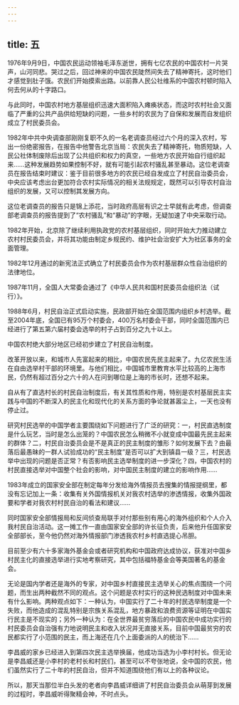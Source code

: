 ```yaml
---
---
---
```

title: 五
---



1976年9月9日，中国农民运动领袖毛泽东逝世，拥有七亿农民的中国农村一片哭声，山河同悲。哭过之后，回过神来的中国农民陡然间失去了精神寄托，这时他们才感觉到肚子饿。农民们开始摸索出路。以前靠人民公社维系的中国农村顿时陷入何去何从的十字路口。

与此同时，中国农村地方基层组织迅速大面积陷入瘫痪状态，而这时农村社会又面临了严重的公共产品供给短缺的问题，一些乡村的农民为了自保和发展而自发组织成立了村民委员会。

1982年中共中央调查部刚刚复职不久的一名老调查员经过六个月的深入农村，写出一份绝密报告，在报告中他警告北京当局：农民失去了精神寄托，物质短缺，人民公社体制废除后出现了公共组织和权力的真空，一些地方农民开始自行组织起来……这种发展趋势如果控制不好，就有可能引起农村骚乱甚至暴动。这位老调查员在报告结束时建议：鉴于目前很多地方的农民已经自发成立了村民自治委员会，中央应该考虑出台更加符合农村实际情况的相关法规规定，既然可以引导农村自治组织的发展，又可以控制其发展方向。

这位老调查员的报告只是锦上添花，当时政府高层有识之士早就有此考虑，但调查部老调查员的报告提到了“农村骚乱”和“暴动”的字眼，无疑加速了中央采取行动。

1982年开始，北京除了继续利用执政党的农村基层组织，同时开始大力推动建立农村村民委员会，并将其功能由制定乡规民约、维护社会治安扩大为社区事务的全面管理。

1982年12月通过的新宪法正式确立了村民委员会作为农村基层群众性自治组织的法律地位。

1987年11月，全国人大常委会通过了《中华人民共和国村民委员会组织法（试行）》。

1988年6月，村民自治正式启动实施，民政部开始在全国范围内组织乡村选举。截至2004年底，全国已有95万个村委会，400万名村委会干部，同时全国范围内已经进行了第五第六届村委会选举的村子占到百分之九十以上。

中国农村绝大部分地区已经初步建立了村民自治制度。

改革开放以来，和城市人先富起来的相比，中国农民先民主起来了。九亿农民生活在自由选举村干部的环境里。与他们相比，中国城市里教育水平比较高的上海市民，仍然有超过百分之六十的人在问到哪位是上海的市长时，还想不起来。

自从有了直选村长的村民自治制度后，有关其性质和作用，特别是农村基层民主实践与中国的不断深入的民主化和现代化的关系方面的争论就甚嚣尘上，一天也没有停止过。

研究村民选举的中国学者主要围绕如下问题进行了广泛的研究：一，村民直选制度是什么玩艺，当时是怎么出笼的？中国农民怎么稍微不小就变成中国最先民主起来的群体？二，村民自治委员会是不是真正的民主制度的雏形？如何发展下去？由最落后最愚昧的一群人试验成功的“民主制度”是否可以扩大到镇县一级？三，村民选举中出现的问题是否正常？有否影响民主选举制度的进一步深化？四，中国农村的村民直接选举对中国整个社会的影响，对中国民主制度的建立的影响作用……

1983年成立的国家安全部在制定每年分发给海外情报员去搜集的情报提纲里，都没有忘记加上一条：收集有关外国情报机关对我农村选举的渗透情报，收集外国政要和学者对我农村村民自治的看法和建议……

同时国家安全部情报局和反间侦查局联手对付那些别有用心的海外组织和个人介入我村民自治活动。这一摊工作一直由国家安全部的许长征负责，后来他升任国家安全部部长，至今他仍然对海外情报部门渗透我农村乡村直选提心吊胆。

目前至少有六十多家海外基金会或者研究机构和中国政府达成协议，获准对中国乡村民主化的直接选举进行实地考察研究，其中包括福特基金会等美国著名的基金会。

无论是国内学者还是海外的专家，对中国乡村直接民主选举关心的焦点围绕一个问题，而生出两种截然不同的观点。这个问题是农村实行的这种民选制度对中国未来有什么影响。两种观点如下：一种认为，中国实行了二十年的村民选举制度是一个失败，而他造成的混乱特别是宗族关系混乱，地方暴政和浪费资源等证明在中国实行民主是不现实的；另外一种认为：在全世界最贫穷落后的中国农民中成功实行的村民委员会自治强有力地说明民主和收入状况并无直接关系，目前中国最贫穷的农民都实行了小范围的民主，而上海还在几个上面委派的人的统治下……

李昌威的家乡已经进入到第四次民主选举换届，他成功当选为小李村村长。但无论是李昌威还是小李村的老村长和村民们，甚至可以不夸张地说，全中国的农民，他们虽然实行了二十年的村民自治，但并不知道围绕他们有以上的各种议论。

所以，那天当那位半白头发的老者向李昌威详细讲了村民自治委员会从萌芽到发展的过程时，李昌威听得聚精会神，不时点头。